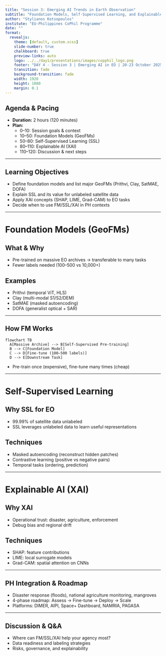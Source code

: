 ```yaml
---
title: "Session 3: Emerging AI Trends in Earth Observation"
subtitle: "Foundation Models, Self-Supervised Learning, and Explainable AI"
author: "Stylianos Kotsopoulos"
institute: "EU-Philippines CoPhil Programme"
date: ""
format:
  revealjs:
    theme: [default, custom.scss]
    slide-number: true
    chalkboard: true
    preview-links: auto
    logo: ../../day1/presentations/images/copphil_logo.png
    footer: "DAY 4 - Session 3 | Emerging AI in EO | 20-23 October 2025"
    transition: fade
    background-transition: fade
    width: 1920
    height: 1080
    margin: 0.1
---
```


## Agenda & Pacing {.smaller}

- **Duration:** 2 hours (120 minutes)
- **Plan:**
  - 0–10: Session goals & context
  - 10–50: Foundation Models (GeoFMs)
  - 50–80: Self-Supervised Learning (SSL)
  - 80–110: Explainable AI (XAI)
  - 110–120: Discussion & next steps

---

## Learning Objectives

- Define foundation models and list major GeoFMs (Prithvi, Clay, SatMAE, DOFA)
- Explain SSL and its value for unlabeled satellite data
- Apply XAI concepts (SHAP, LIME, Grad-CAM) to EO tasks
- Decide when to use FM/SSL/XAI in PH contexts

---

# Foundation Models (GeoFMs) {background-color="#2C5F77"}

## What & Why

- Pre-trained on massive EO archives → transferable to many tasks
- Fewer labels needed (100–500 vs 10,000+)

## Examples

- Prithvi (temporal ViT, HLS)
- Clay (multi-modal S1/S2/DEM)
- SatMAE (masked autoencoding)
- DOFA (generalist optical + SAR)

---

## How FM Works

```mermaid
flowchart TB
  A[Massive Archive] --> B[Self-Supervised Pre-training]
  B --> C[Foundation Model]
  C --> D[Fine-tune (100–500 labels)]
  D --> E[Downstream Task]
```

- Pre-train once (expensive), fine-tune many times (cheap)

---

# Self-Supervised Learning {background-color="#2C5F77"}

## Why SSL for EO

- 99.99% of satellite data unlabeled
- SSL leverages unlabeled data to learn useful representations

## Techniques

- Masked autoencoding (reconstruct hidden patches)
- Contrastive learning (positive vs negative pairs)
- Temporal tasks (ordering, prediction)

---

# Explainable AI (XAI) {background-color="#2C5F77"}

## Why XAI

- Operational trust: disaster, agriculture, enforcement
- Debug bias and regional drift

## Techniques

- SHAP: feature contributions
- LIME: local surrogate models
- Grad-CAM: spatial attention on CNNs

---

## PH Integration & Roadmap

- Disaster response (floods), national agriculture monitoring, mangroves
- 4-phase roadmap: Assess → Fine-tune → Deploy → Scale
- Platforms: DIMER, AIPI, Space+ Dashboard, NAMRIA, PAGASA

---

## Discussion & Q&A

- Where can FM/SSL/XAI help your agency most?
- Data readiness and labeling strategies
- Risks, governance, and explainability
